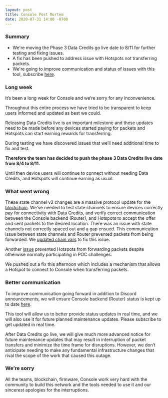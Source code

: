 ```yaml
---
layout: post
title: Console Post Mortem
date: 2020-07-31 14:00 -0700
---
```


### Summary

- We're moving the Phase 3 Data Credits go live date to 8/11 for further testing and fixing issues.
- A fix has been pushed to address issue with Hotspots not transferring packets.
- We're going to improve communication and status of issues with this tool, subscribe
  [here](http://status.helium.com/).

### Long week

It’s been a long week for Console and we’re sorry for any inconvenience.

Throughout this entire process we have tried to be transparent to keep users informed and updated as
best we could.

Releasing Data Credits live is an important milestone and these updates need to be made before any
devices started paying for packets and Hotspots can start earning rewards for transferring.

During testing we have discovered issues that we’ll need additional time to fix and test.

**Therefore the team has decided to push the phase 3 Data Credits live date from 8/4 to 8/11.**

Until then device users will continue to connect without needing Data Credits, and Hotspots will
continue earning as usual.

### What went wrong

These state channel v2 changes are a massive protocol update for the
[blockchain](https://github.com/helium/blockchain-core/pull/543). We've needed to test state
channels to ensure devices correctly pay for connectivity with Data Credits, and verify correct
communication between the Console backend (Router), and Hotspots to accept the offer and sent
packets to the desired location. There was an issue with state channels not correctly spaced out and
a gap ensued. This communication issue between state channels and Router prevented packets from
being forwarded. We
[updated chain vars](https://github.com/helium/miner/blob/master/audit/var-36.md) to fix this issue.

Another [issue](https://github.com/helium/erlang-libp2p/pull/294) prevented Hotspots from forwarding
packets despite otherwise normally participating in POC challenges.

We pushed out a fix this afternoon which includes a mechanism that allows a Hotspot to connect to
Console when transferring packets.

### Better communication

To improve communication going forward in addition to Discord announcements, we will ensure Console
backend (Router) status is kept up to date [here](http://status.helium.com/).

This tool will allow us to better provide status updates in real time, and we will also use it for
future planned maintenance updates. Please subscribe to get updated in real time.

After Data Credits go live, we will give much more advanced notice for future maintenance updates
that may result in interruption of packet transfers and minimize the time frame for disruptions.
However, we don’t anticipate needing to make any fundamental infrastructure changes that rival the
scope of the work that caused this outage.

### We’re sorry

All the teams, blockchain, firmware, Console work very hard with the community to build this network
and the tools needed to use it and our sincerest apologies for the interruptions.

